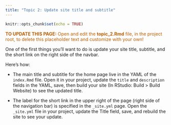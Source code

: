 ```yaml
---
title: "Topic 2: Update site title and subtitle"
---
```


```r
knitr::opts_chunk$set(echo = TRUE)
```

<p style="color: #ba5e00"><b>TO UPDATE THIS PAGE:</b> Open and edit the <b>topic_2.Rmd</b> file, in the project root, to delete this placeholder text and customize with your own!</p>

One of the first things you'll want to do is update your site title, subtitle, and the short link on the right side of the navbar. 

Here's how:

- The main title and subtitle for the home page live in the YAML of the `index.Rmd` file. Open it in your project, update the `title` and `description` fields in the YAML, save, then build your site (In RStudio: Build > Build Website) to see the updated title.

- The label for the short link in the upper right of the page (right side of the navigation bar) is specified in the `_site.yml` page. Open the `_site.yml` file in your project, update the Title field, save, and rebuild the site to see your update.

